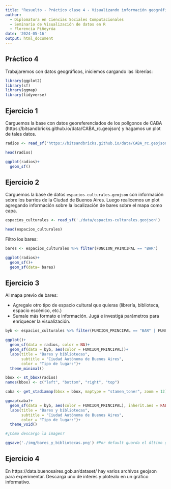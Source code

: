 ---
title: "Resuelto - Práctico clase 4 - Visualizando información geográfica"
author: 
  - Diplomatura en Ciencias Sociales Computacionales
  - Seminario de Visualización de datos en R
  - Florencia Piñeyrúa 
date: '2024-05-16'
output: html_document
---
## Práctico 4

Trabajaremos con datos geográficos, iniciemos cargando las librerías:

```{r}
library(ggplot2)
library(sf)
library(ggmap)
library(tidyverse)
```

## Ejercicio 1

Carguemos la base con datos georeferenciados de los polígonos de CABA (https://bitsandbricks.github.io/data/CABA_rc.geojson) y hagamos un plot de tales datos. 

```{r}
radios <- read_sf('https://bitsandbricks.github.io/data/CABA_rc.geojson')
```

```{r}
head(radios)
```

```{r}
ggplot(radios)+
  geom_sf()
```

## Ejercicio 2

Carguemos la base de datos `espacios-culturales.geojson` con información sobre los barrios de la Ciudad de Buenos Aires. Luego realicemos un plot agregando información sobre la localización de bares sobre el mapa como capa.

```{r}
espacios_culturales <- read_sf('./data/espacios-culturales.geojson')

head(espacios_culturales)
```
Filtro los bares: 

```{r}
bares <- espacios_culturales %>% filter(FUNCION_PRINCIPAL == "BAR")
```


```{r}
ggplot(radios)+
  geom_sf()+
  geom_sf(data= bares)
```


## Ejercicio 3

Al mapa previo de bares: 

- Agregale otro tipo de espacio cultural que quieras (librería, biblioteca, espacio escénico, etc.)
- Sumale más formato e información. Jugá e investigá parámetros para enriquecer la visualización.

```{r}
byb <- espacios_culturales %>% filter(FUNCION_PRINCIPAL == "BAR" | FUNCION_PRINCIPAL == "BIBLIOTECA")

ggplot()+
  geom_sf(data = radios, color = NA)+
  geom_sf(data = byb, aes(color = FUNCION_PRINCIPAL))+
  labs(title = "Bares y bibliotecas",
       subtitle = "Ciudad Autónoma de Buenos Aires",
       color = "Tipo de lugar:")+
  theme_minimal()
```

```{r}
bbox <- st_bbox(radios) 
names(bbox) <- c("left", "bottom", "right", "top") 
```
```{r}
caba <- get_stadiamap(bbox = bbox, maptype = "stamen_toner", zoom = 12)
```
```{r}
ggmap(caba)+
  geom_sf(data = byb, aes(color = FUNCION_PRINCIPAL), inherit.aes = FALSE)+
  labs(title = "Bares y bibliotecas",
       subtitle = "Ciudad Autónoma de Buenos Aires",
       color = "Tipo de lugar:")+
  theme_void()

#¿Cómo descargo la imagen?

ggsave('./img/bares_y_bibliotecas.png') #Por default guarda el último grafico que generé
```


## Ejercicio 4

En https://data.buenosaires.gob.ar/dataset/ hay varios archivos geojson para experimentar. Descargá uno de interés y plotealo en un gráfico informativo.

```{r}

```
